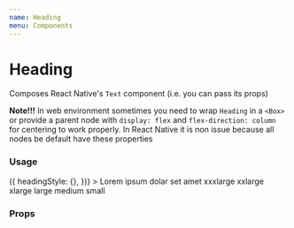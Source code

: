 ```yaml
---
name: Heading
menu: Components
---
```



# Heading

Composes React Native's `Text` component (i.e. you can pass its props)

**Note!!!** In web environment sometimes you need to wrap `Heading` in a `<Box>` or provide a parent node with `display: flex` and `flex-direction: column` for centering to work properly. In React Native it is non issue because all nodes be default have these properties

### Usage

<Playground>
  <Box>
    <Heading
      accessibilityLevel={3} // 1-6
      align="center"
      size="xxlarge" // small - xxxlarge or number
      color="primary" // or custom
      weight="600"
      getStyles={(props, theme) => ({
        headingStyle: {},
      })}
    >
      Lorem ipsum dolar set amet
    </Heading>
  </Box>
</Playground>

<Playground>
  <Box flexDirection="column">
    <Heading size="xxxlarge">xxxlarge</Heading>
    <Heading size="xxlarge">xxlarge</Heading>
    <Heading size="xlarge">xlarge</Heading>
    <Heading size="large">large</Heading>
    <Heading size="medium">medium</Heading>
    <Heading size="small">small</Heading>
  </Box>
</Playground>

### Props

<Props of={Heading} />
